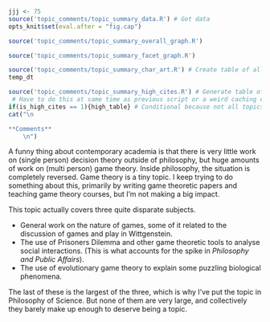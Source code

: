 ```r
jjj <- 75
source('topic_comments/topic_summary_data.R') # Get data
opts_knit$set(eval.after = "fig.cap")
```

```r
source('topic_comments/topic_summary_overall_graph.R')
```

```r
source('topic_comments/topic_summary_facet_graph.R')
```

```r
source('topic_comments/topic_summary_char_art.R') # Create table of all articles in topic
temp_dt
```

```r
source('topic_comments/topic_summary_high_cites.R') # Generate table of highly cited articles. 
 # Have to do this at same time as previous script or a weird caching error occurs.
if(is_high_cites == 1){high_table} # Conditional because not all topics have high cites
cat("\n

**Comments**
	\n")
```

A funny thing about contemporary academia is that there is very little work on (single person) decision theory outside of philosophy, but huge amounts of work on (multi person) game theory. Inside philosophy, the situation is completely reversed. Game theory is a tiny topic. I keep trying to do something about this, primarily by writing game theoretic papers and teaching game theory courses, but I'm not making a big impact.

This topic actually covers three quite disparate subjects.

- General work on the nature of games, some of it related to the discussion of games and play in Wittgenstein.
- The use of Prisoners Dilemma and other game theoretic tools to analyse social interactions. (This is what accounts for the spike in _Philosophy and Public Affairs_).
- The use of evolutionary game theory to explain some puzzling biological phenomena.

The last of these is the largest of the three, which is why I've put the topic in Philosophy of Science. But none of them are very large, and collectively they barely make up enough to deserve being a topic.